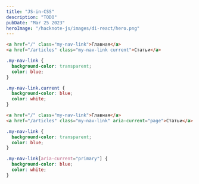 ```yaml
---
title: "JS-in-CSS"
description: "TODO"
pubDate: "Mar 25 2023"
heroImage: "/hacknote-js/images/di-react/hero.png"
---
```



<ColorPicker />

```html
<a href="/" class="my-nav-link">Главная</a>
<a href="/articles" class="my-nav-link current">Статьи</a>
```

```css
.my-nav-link {
  background-color: transparent;
  color: blue;
}

.my-nav-link.current {
  background-color: blue;
  color: white;
}
```

```html
<a href="/" class="my-nav-link">Главная</a>
<a href="/articles" class="my-nav-link" aria-current="page">Статьи</a>
```

```css
.my-nav-link {
  background-color: transparent;
  color: blue;
}

.my-nav-link[aria-current="primary"] {
  background-color: blue;
  color: white;
}
```
